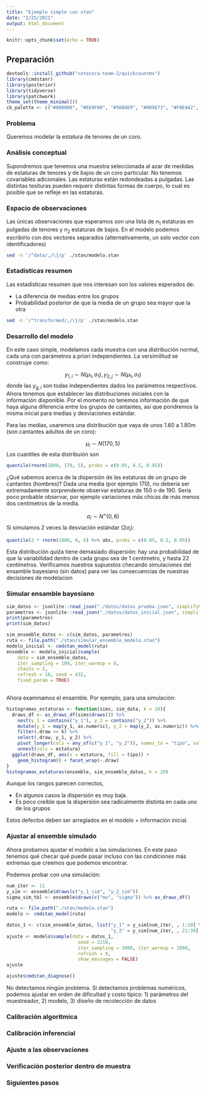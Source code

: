 ```yaml
---
title: "Ejemplo simple con stan"
date: "2/25/2021"
output: html_document
---
```


```r
knitr::opts_chunk$set(echo = TRUE)
```

## Preparación

```r
devtools::install_github("cotecora-team-2/quickcountmx")
library(cmdstanr)
library(posterior)
library(tidyverse)
library(patchwork)
theme_set(theme_minimal())
cb_palette <- c("#000000", "#E69F00", "#56B4E9", "#009E73", "#F0E442", "#0072B2", "#D55E00", "#CC79A7")
```

### Problema

Queremos modelar la estatura de tenores de un coro.

### Análisis conceptual

Supondremos que tenemos una muestra seleccionada al azar 
de medidas de estaturas de tenores y de bajos de un 
coro particular. No tenemos covariables adicionales. Las estaturas están redondeadas a pulgadas. 
Las distintas tesituras pueden requerir distintas formas de cuerpo, lo cual es posible
que se refleje en las estaturas.

### Espacio de observaciones

Las únicas observaciones que esperamos son una lista de $n_1$ estaturas en pulgadas
de tenores y $n_2$ estaturas de bajos. En el modelo podemos escribirlo con dos
vectores separados (alternativamente, un solo vector con identificadores)


```bash
sed -n '/^data/,/\}/p' ./stan/modelo.stan
```

### Estadísticas resumen

Las estadísticas resumen que nos interesan son los valores esperados de:

  - La diferencia de medias entre los grupos
  - Probabilidad posterior de que la media de un grupo sea mayor que la otra

```bash
sed -n '/^transformed/,/\}/p' ./stan/modelo.stan
```

### Desarrollo del modelo

En este caso simple, modelamos cada muestra con una distribución
normal, cada una con parámetros a priori independientes. La versimilitud se construye como:

$$y_{1,i} \sim N(\mu_1, \sigma_1), y_{2, j} \sim N(\mu_1, \sigma_1)$$
donde las $y_{g,i}$ son todas independientes dados los parámetros respectivos. Ahora
tenemos que establecer las distribuciones iniciales con la información disponible. 
Por el momento no tenemos información de que haya alguna diferencia entre los grupos
de cantantes, así que pondremos la misma inicial para medias y desviaciones estándar.

Para las medias, usaremos una distribución que vaya de unos 1.60 a 1.80m (son cantantes
adultos de un coro):

$$\mu_i \sim N(170, 5)$$
Los cuantiles de esta distribuión son

```r
quantile(rnorm(1000, 170, 5), probs = c(0.05, 0.5, 0.95))
```


¿Qué sabemos acerca de la dispersión de las estaturas de un grupo de cantantes (hombres)? Dada
una media (por ejemplo 170), no debería ser extremadamente sorprendente observar estaturas
de 150 o de 190. Sería poco probable observar, por ejemplo variaciones más chicas de más menos
dos centímetros de la media.

$$\sigma_i \sim N^+(0, 6)$$
Si simulamos 2 veces la desviación estándar ($2\sigma_i$):

```r
quantile(2 * rnorm(1000, 0, 6) %>% abs, probs = c(0.05, 0.5, 0.95))
```
Esta distribución quiźa tiene demasiado dispersión: hay una probabilidad de que la variabilidad
dentro de cada grupo sea de 1 centímetro, y hasta 22 centímetros. Verificamos nuestros
supuestos checando simulaciones del ensamble bayesiano (sin datos) para ver las consecuencias
de nuestras decisiones de modelacion

### Simular ensamble bayesiano


```r
sim_datos <- jsonlite::read_json("./datos/datos_prueba.json", simplifyVector = TRUE)
parametros <- jsonlite::read_json("./datos/datos_inicial.json", simplifyVector = TRUE)
print(parametros)
print(sim_datos)
```


```r
sim_ensemble_datos <- c(sim_datos, parametros)
ruta <- file.path("./stan/simular_ensemble_modelo.stan")
modelo_inicial <- cmdstan_model(ruta)
ensemble <- modelo_inicial$sample(
    data = sim_ensemble_datos,
    iter_sampling = 100, iter_warmup = 0, 
    chains = 1,
    refresh = 10, seed = 432,
    fixed_param = TRUE)
  
```

Ahora examinamos el ensamble. Por ejemplo, para una simulación:

```r
histogramas_estaturas <- function(sims, sim_data, k = 10){
  draws_df <- as_draws_df(sims$draws()) %>% 
    nest(y_1 = contains("y_1"), y_2 = contains("y_2")) %>% 
    mutate(y_1 = map(y_1, as.numeric), y_2 = map(y_2, as.numeric)) %>% 
    filter(.draw <= k) %>% 
    select(.draw, y_1, y_2) %>% 
    pivot_longer(cols = any_of(c("y_1", "y_2")), names_to = "tipo", values_to = "estatura") %>% 
    unnest(cols = estatura)
  ggplot(draws_df, aes(x = estatura, fill = tipo)) + 
    geom_histogram() + facet_wrap(~.draw)
}
histogramas_estaturas(ensemble, sim_ensemble_datos, k = 20)
```

Aunque los rangos parecen correctos, 

- En algunos casos la dispersión es muy baja. 
- Es poco creíble que la dispersión sea radicalmente distinta en cada uno de los grupos

Estos defectos deben ser arreglados en el modelo + información inicial.

### Ajustar al ensemble simulado

Ahora probamos ajustar el modelo a las simulaciones. En este paso tenemos
qué checar qué puede pasar incluso con las condiciones más extremas 
que creemos que podemos encontrar. 

Podemos probar con una simulación:

```r
num_iter <- 11
y_sim <- ensemble$draws(c("y_1_sim", "y_2_sim"))
sigma_sim_tbl <- ensemble$draws(c("mu", "sigma")) %>% as_draws_df()
```


```r
ruta <- file.path("./stan/modelo.stan")
modelo <- cmdstan_model(ruta)
```


```r
datos_1 <- c(sim_ensemble_datos, list("y_1" = y_sim[num_iter, , 1:20] %>% as.numeric, 
                                      "y_2" = y_sim[num_iter, , 21:30] %>% as.numeric()))
ajuste <- modelo$sample(data = datos_1, 
                          seed = 2210,
                          iter_sampling = 1000, iter_warmup = 1000,
                          refresh = 0, 
                          show_messages = FALSE)
ajuste
```

```r
ajuste$cmdstan_diagnose()
```

No detectamos ningún problema. Si detectamos problemas numéricos, podemos
ajustar en orden de dificultad y costo típico: 1) parámetros del muestreador, 2) modelo, 3) diseño de recolección de datos

### Calibración algorítmica


### Calibración inferencial


### Ajuste a las observaciones

### Verificación posterior dentro de muestra

### Siguientes pasos
